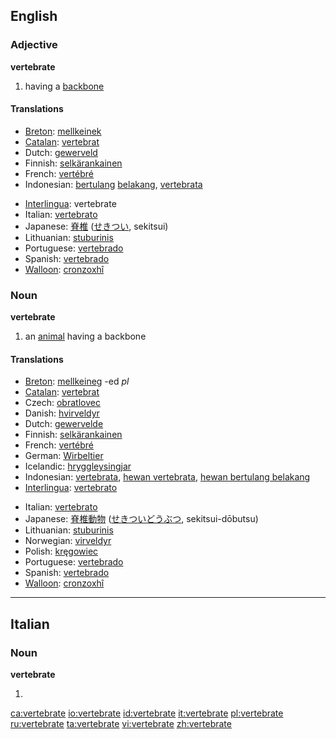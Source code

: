 ==English==

===Adjective===
'''vertebrate'''

# having a [[backbone]]

====Translations====
{{top}}
*[[Breton]]: [[mellkeinek]]
*[[Catalan]]: [[vertebrat]]
*Dutch: [[gewerveld]]
*Finnish: [[selkärankainen]]
*French: [[vertébré]]
*Indonesian: [[tulang|bertulang]] [[belakang]], [[vertebrata]]
{{mid}}
*[[Interlingua]]: vertebrate
*Italian: [[vertebrato]]
*Japanese: [[脊椎]] ([[せきつい]], sekitsui)
*Lithuanian: [[stuburinis]] {{m}}
*Portuguese: [[vertebrado]]
*Spanish: [[vertebrado]]
*[[Walloon]]: [[cronzoxhî]]
{{bottom}}

===Noun===
'''vertebrate'''

# an [[animal]] having a backbone

====Translations====
{{top}}
*[[Breton]]: [[mellkeineg]] {{m}} -ed ''pl''
*[[Catalan]]: [[vertebrat]]
*Czech: [[obratlovec]] {{m}}
*Danish: [[hvirveldyr]] {{c}}
*Dutch: [[gewervelde]]
*Finnish: [[selkärankainen]]
*French: [[vertébré]] {{m}}
*German: [[Wirbeltier]] {{n}}
*Icelandic: [[hryggleysingjar]]
*Indonesian: [[vertebrata]], [[hewan vertebrata]], [[hewan bertulang belakang]]
*[[Interlingua]]: [[vertebrato]]
{{mid}}
*Italian: [[vertebrato]]
*Japanese: [[脊椎動物]] ([[せきついどうぶつ]], sekitsui-dōbutsu)
*Lithuanian: [[stuburinis]] {{m}}
*Norwegian: [[virveldyr]]
*Polish: [[kręgowiec]] {{m}}
*Portuguese: [[vertebrado]]
*Spanish: [[vertebrado]]
*[[Walloon]]: [[cronzoxhî]]
{{bottom}}

----

==Italian==

===Noun===
'''vertebrate''' {{f}}

# {{plural of|[[vertebrato]]|lang=Italian}}

[[ca:vertebrate]]
[[io:vertebrate]]
[[id:vertebrate]]
[[it:vertebrate]]
[[pl:vertebrate]]
[[ru:vertebrate]]
[[ta:vertebrate]]
[[vi:vertebrate]]
[[zh:vertebrate]]